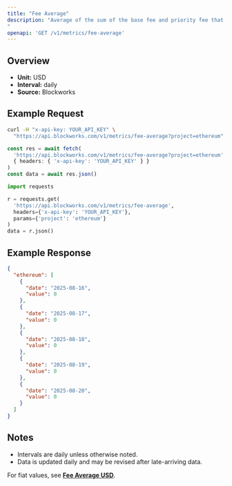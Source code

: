 ```yaml
---
title: "Fee Average"
description: "Average of the sum of the base fee and priority fee that day in native chain token
"
openapi: 'GET /v1/metrics/fee-average'
---
```


## Overview

- **Unit:** USD
- **Interval:** daily
- **Source:** Blockworks

## Example Request

<CodeGroup>

```bash cURL
curl -H "x-api-key: YOUR_API_KEY" \
  "https://api.blockworks.com/v1/metrics/fee-average?project=ethereum"
```

```typescript TypeScript
const res = await fetch(
  'https://api.blockworks.com/v1/metrics/fee-average?project=ethereum',
  { headers: { 'x-api-key': 'YOUR_API_KEY' } }
)
const data = await res.json()
```

```python Python
import requests

r = requests.get(
  'https://api.blockworks.com/v1/metrics/fee-average',
  headers={'x-api-key': 'YOUR_API_KEY'},
  params={'project': 'ethereum'}
)
data = r.json()
```

</CodeGroup>

## Example Response

```json
{
  "ethereum": [
    {
      "date": "2025-08-16",
      "value": 0
    },
    {
      "date": "2025-08-17",
      "value": 0
    },
    {
      "date": "2025-08-18",
      "value": 0
    },
    {
      "date": "2025-08-19",
      "value": 0
    },
    {
      "date": "2025-08-20",
      "value": 0
    }
  ]
}
```

## Notes
- Intervals are daily unless otherwise noted.
- Data is updated daily and may be revised after late-arriving data.


<Note>For fiat values, see **[Fee Average USD](./fee-average-usd)**.</Note>